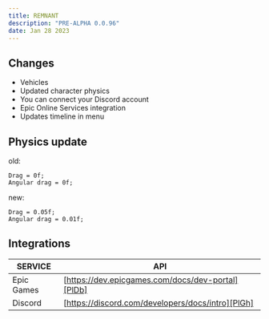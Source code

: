 ```yaml
---
title: REMNANT
description: "PRE-ALPHA 0.0.96"
date: Jan 28 2023
---
```


## Changes
- Vehicles
- Updated character physics
- You can connect your Discord account
- Epic Online Services integration
- Updates timeline in menu

## Physics update
old:
```
Drag = 0f;
Angular drag = 0f;
```

new:
```
Drag = 0.05f;
Angular drag = 0.01f;
```

## Integrations

| SERVICE | API |
| ------ | ------ |
| Epic Games | [https://dev.epicgames.com/docs/dev-portal][PlDb] |
| Discord | [https://discord.com/developers/docs/intro][PlGh] |